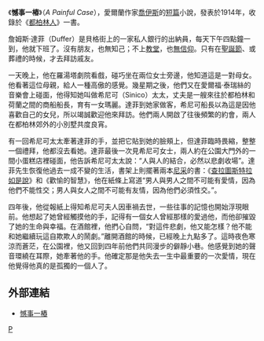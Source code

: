 《'''憾事一樁'''》（''A Painful Case''），愛爾蘭作家[[喬伊斯|喬伊斯]]的[[短篇|短篇]]小說，發表於1914年，收錄於《[[都柏林人|都柏林人]]》一書。

詹姆斯‧達菲（Duffer）是貝格街上的一家私人銀行的出納員，每天下午四點鐘一到，他就下班了。沒有朋友，也無知己；不上[[教堂|教堂]]，也[[無信仰|無信仰]]。只有在[[聖誕節|聖誕節]]、或葬禮的時候，才去拜訪戚友。

一天晚上，他在羅湯塔劇院看戲，碰巧坐在兩位女士旁邊，他知道這是一對母女。他看著這位母親，給人一種高傲的感覺。幾星期之後，他們又在愛爾福·泰瑞絲的音樂會上碰面，他得知她叫做希尼可（Sinico）太太，丈夫是一艘來往於都柏林和荷蘭之間的商船船長，育有一女瑪麗。達菲到她家做客，希尼可船長以為這是因他喜歡自己的女兒，所以竭誠歡迎他來拜訪。他們兩人開啟了往後頻繁的約會，兩人在都柏林郊外的小別墅共度良宵。

有一回希尼可太太牽著達菲的手，並把它貼到她的臉頰上，但達菲臨時畏縮，整整一個禮拜，他都沒去看她。達菲最後一次見希尼可女士，兩人約在公園大門外的一間小蛋糕店裡碰面，他告訴希尼可太太說：“人與人的結合，必然以悲劇收場”。達菲先生恢復他過去一成不變的生活，書架上則擺著兩本[[尼采|尼采]]的書：《[[查拉圖斯特拉如是說|查拉圖斯特拉如是說]]》和《歡愉的智慧》，他在紙條上寫道“男人與男人之間不可能有愛情，因為他們不能性交；男人與女人之間不可能有友情，因為他們必須性交。”。

四年後，他從報紙上得知希尼可夫人因車禍去世，一些往事的記憶也開始浮現眼前。他想起了她曾經觸摸他的手，記得有一個女人曾經那樣的愛過他，而他卻摧毀了她的生命與幸福。在酒館裡，他捫心自問，“對這件悲劇，他又能怎樣？他不能和她繼續玩這自欺欺人的鬧劇。”離開酒館的時候，已經晚上九點多了。這時夜色寒涼而蒼茫，在公園裡，他又回到四年前他們共同漫步的僻靜小巷。他感覺到她的聲音環繞在耳際，她牽著他的手。他確定那是他失去一生中最重要的一次愛情，現在他覺得他真的是孤獨的一個人了。

==外部連結==
*[http://www.eng.ntnu.edu.tw/teacher/kunliang/Painful%20Case.htm 憾事一樁]{{dead link|date=2018年3月 |bot=InternetArchiveBot |fix-attempted=yes }}

{{都柏林人}}

[[category:愛爾蘭小說|P]]